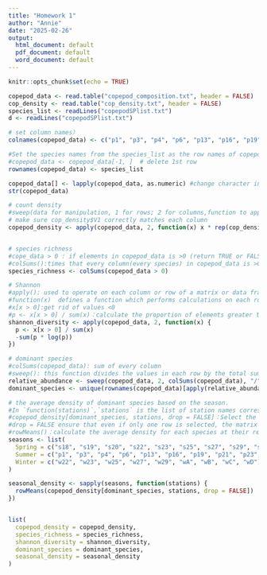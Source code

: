 ```yaml
---
title: "Homework 1"
author: "Annie"
date: "2025-02-26"
output:
  html_document: default
  pdf_document: default
  word_document: default
---
```


```r
knitr::opts_chunk$set(echo = TRUE)
```

```r

copepod_data <- read.table("copepod_composition.txt", header = FALSE)
cop_density <- read.table("cop_density.txt", header = FALSE)
species_list <- readLines("copepodSPlist.txt")
d <- readLines("copepodSPlist.txt")

# set column names）
colnames(copepod_data) <- c("p1", "p3", "p4", "p6", "p13", "p16", "p19", "p21", "p23", "p25", "s18", "s19", "s20", "s22", "s23", "s25", "s27", "s29", "sA", "sB", "sC", "sD", "sE", "sF", "sG", "w22", "w23", "w25", "w27", "w29", "wA", "wB", "wC", "wD")

#Set the species names from the species_list as the row names of copepod_data, so that each row corresponds to a species name instead of the default 123.
#copepod_data <- copepod_data[-1, ]  # delete 1st row
rownames(copepod_data) <- species_list

copepod_data[] <- lapply(copepod_data, as.numeric) #change character into number so that we can use lapply
str(copepod_data)

# count density
#sweep(data for manipulation, 1 for rows; 2 for columns,function to apply ex.* for multiply )
# make sure cop_density$V1 correctly matches each column
copepod_density <- apply(copepod_data, 2, function(x) x * rep(cop_density$V1, length.out = length(x)))


# species richness
#cope_data > 0 : if elements in copepod_data is >0 (return TRUE or FALSE)
#colSums():times that every column(every species) in copepod_data is >0 (numbers of TRUE)
species_richness <- colSums(copepod_data > 0)

# Shannon
#apply(): used to operate on each column or row of a matrix or data frame
#function(x)  defines a function which performs calculations on each row.
#x[x > 0]:get rid of values <0
#p <- x[x > 0] / sum(x)：calculate the proportion of elements greater than 0 in the row relative to the row's total sum, representing the relative abundance of each species
shannon_diversity <- apply(copepod_data, 2, function(x) {
  p <- x[x > 0] / sum(x) 
  -sum(p * log(p))
})

# dominant species
#colSums(copepod_data): sum of every column
#sweep(): this function divides the values in each row by the total sum of that row.
relative_abundance <- sweep(copepod_data, 2, colSums(copepod_data), "/") * 100
dominant_species <- unique(rownames(copepod_data)[apply(relative_abundance, 1, max) >= 5])

# the average density of dominant species based on the season.
#In `function(stations)`,`stations` is the list of station names corresponding to each season (e.g., all stations in Spring).。
#copepod_density[dominant_species, stations, drop = FALSE]：Select the rows corresponding to `dominant_species` (species) and the columns corresponding to the specified stations in each season.
#drop = FALSE ensure that even if only one row is selected, the matrix structure is maintained
#rowMeans()：calculate the average density for each species at their respective stations.
seasons <- list(
  Spring = c("s18", "s19", "s20", "s22", "s23", "s25", "s27", "s29", "sA", "sB", "sC", "sD", "sE", "sF", "sG"),
  Summer = c("p1", "p3", "p4", "p6", "p13", "p16", "p19", "p21", "p23", "p25"),
  Winter = c("w22", "w23", "w25", "w27", "w29", "wA", "wB", "wC", "wD")
)

seasonal_density <- sapply(seasons, function(stations) {
  rowMeans(copepod_density[dominant_species, stations, drop = FALSE])
})


list(
  copepod_density = copepod_density,
  species_richness = species_richness,
  shannon_diversity = shannon_diversity,
  dominant_species = dominant_species,
  seasonal_density = seasonal_density
)

```

